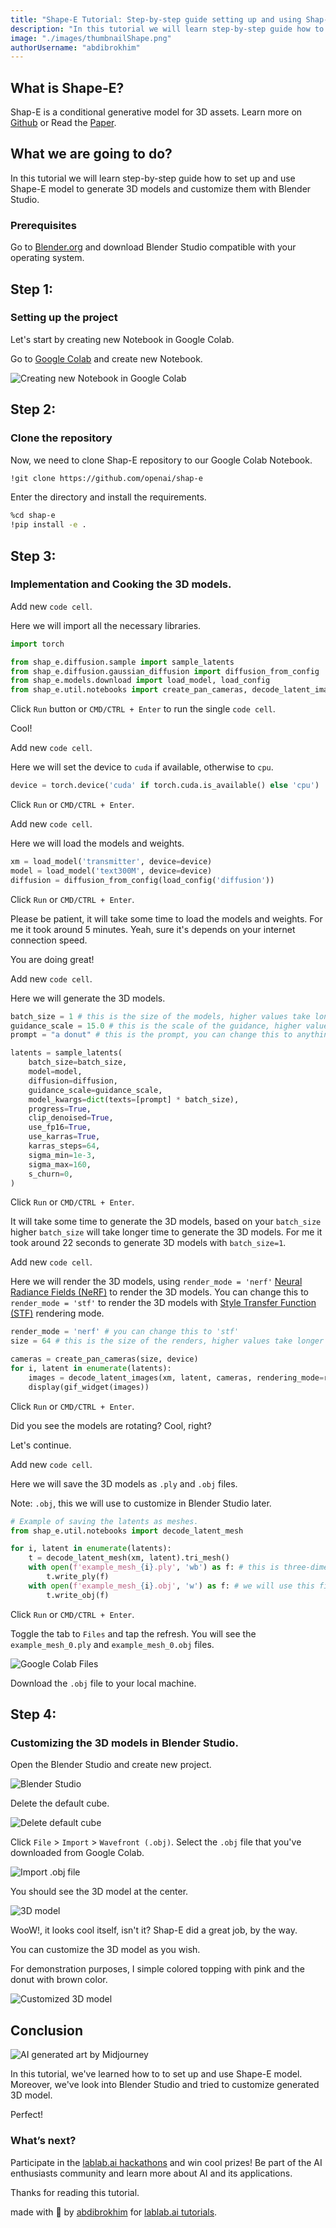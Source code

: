 ```yaml
---
title: "Shape-E Tutorial: Step-by-step guide setting up and using Shap-E model."
description: "In this tutorial we will learn step-by-step guide how to set up and use Shape-E model to generate 3D models and customize them with Blender Studio."
image: "./images/thumbnailShape.png"
authorUsername: "abdibrokhim"
---
```



## What is Shape-E?
Shap-E is a conditional generative model for 3D assets. Learn more on [Github](https://github.com/openai/shap-e) or Read the [Paper](https://arxiv.org/abs/2305.02463).


## What we are going to do?
In this tutorial we will learn step-by-step guide how to set up and use Shape-E model to generate 3D models and customize them with Blender Studio.


### Prerequisites
Go to [Blender.org](https://www.blender.org/download/) and download Blender Studio compatible with your operating system.


## Step 1: 
### Setting up the project

Let's start by creating new Notebook in Google Colab.

Go to [Google Colab](https://colab.research.google.com/) and create new Notebook.

<Img src="./images/colabNewNotebook.png" alt="Creating new Notebook in Google Colab" caption="Creating new Notebook in Google Colab"/>


## Step 2: 
### Clone the repository

Now, we need to clone Shap-E repository to our Google Colab Notebook.

```bash
!git clone https://github.com/openai/shap-e
```

Enter the directory and install the requirements.

```bash
%cd shap-e
!pip install -e .
```

## Step 3:

### Implementation and Cooking the 3D models.


Add new `code cell`.

Here we will import all the necessary libraries.
    
```python
import torch

from shap_e.diffusion.sample import sample_latents
from shap_e.diffusion.gaussian_diffusion import diffusion_from_config
from shap_e.models.download import load_model, load_config
from shap_e.util.notebooks import create_pan_cameras, decode_latent_images, gif_widget
```

Click `Run` button or `CMD/CTRL + Enter` to run the single `code cell`.

Cool!


Add new `code cell`.

Here we will set the device to `cuda` if available, otherwise to `cpu`.

```python
device = torch.device('cuda' if torch.cuda.is_available() else 'cpu')
```

Click `Run` or `CMD/CTRL + Enter`.


Add new `code cell`.

Here we will load the models and weights. 

```python
xm = load_model('transmitter', device=device) 
model = load_model('text300M', device=device) 
diffusion = diffusion_from_config(load_config('diffusion')) 
```

Click `Run` or `CMD/CTRL + Enter`.

Please be patient, it will take some time to load the models and weights. For me it took around 5 minutes. Yeah, sure it's depends on your internet connection speed.

You are doing great!


Add new `code cell`.

Here we will generate the 3D models.

```python
batch_size = 1 # this is the size of the models, higher values take longer to generate.
guidance_scale = 15.0 # this is the scale of the guidance, higher values make the model look more like the prompt.
prompt = "a donut" # this is the prompt, you can change this to anything you want.

latents = sample_latents(
    batch_size=batch_size,
    model=model,
    diffusion=diffusion,
    guidance_scale=guidance_scale,
    model_kwargs=dict(texts=[prompt] * batch_size),
    progress=True,
    clip_denoised=True,
    use_fp16=True,
    use_karras=True,
    karras_steps=64,
    sigma_min=1e-3,
    sigma_max=160,
    s_churn=0,
)
```

Click `Run` or `CMD/CTRL + Enter`.

It will take some time to generate the 3D models, based on your `batch_size` higher `batch_size` will take longer time to generate the 3D models. For me it took around 22 seconds to generate 3D models with `batch_size=1`.


Add new `code cell`.

Here we will render the 3D models, using `render_mode = 'nerf'` [Neural Radiance Fields (NeRF)](https://www.matthewtancik.com/nerf) to render the 3D models. You can change this to `render_mode = 'stf'` to render the 3D models with [Style Transfer Function (STF)](https://www.researchgate.net/publication/227615609_Style_Transfer_Functions_for_Illustrative_Volume_Rendering) rendering mode.

```python
render_mode = 'nerf' # you can change this to 'stf'
size = 64 # this is the size of the renders, higher values take longer to render.

cameras = create_pan_cameras(size, device)
for i, latent in enumerate(latents):
    images = decode_latent_images(xm, latent, cameras, rendering_mode=render_mode)
    display(gif_widget(images))
```

Click `Run` or `CMD/CTRL + Enter`.

Did you see the models are rotating? Cool, right?


Let's continue.


Add new `code cell`.

Here we will save the 3D models as `.ply` and `.obj` files. 

Note: `.obj`, this we will use to customize in Blender Studio later.


```python
# Example of saving the latents as meshes.
from shap_e.util.notebooks import decode_latent_mesh

for i, latent in enumerate(latents):
    t = decode_latent_mesh(xm, latent).tri_mesh()
    with open(f'example_mesh_{i}.ply', 'wb') as f: # this is three-dimensional geometric data of model.
        t.write_ply(f)
    with open(f'example_mesh_{i}.obj', 'w') as f: # we will use this file to customize in Blender Studio later.
        t.write_obj(f)
```

Click `Run` or `CMD/CTRL + Enter`.

Toggle the tab to `Files` and tap the refresh. You will see the `example_mesh_0.ply` and `example_mesh_0.obj` files. 

<Img src="./images/filesView.png" alt="Google Colab Files" caption="Google Colab Files"/>

Download the `.obj` file to your local machine.


## Step 4:

### Customizing the 3D models in Blender Studio.

Open the Blender Studio and create new project.

<Img src="./images/blenderStudio.png" alt="Blender Studio" caption="Blender Studio"/>


Delete the default cube.

<Img src="./images/deleteCube.png" alt="Delete default cube" caption="Delete default cube"/>


Click `File` > `Import` > `Wavefront (.obj)`. Select the `.obj` file that you've downloaded from Google Colab. 

<Img src="./images/importObj.png" alt="Import .obj file" caption="Import .obj file"/>


You should see the 3D model at the center.

<Img src="./images/3dModel.png" alt="3D model" caption="3D model"/>

WooW!, it looks cool itself, isn't it? Shap-E did a great job, by the way. 

You can customize the 3D model as you wish.

For demonstration purposes, I simple colored topping with pink and the donut with brown color.

<Img src="./images/customized3dModel.png" alt="Customized 3D model" caption="Customized 3D model"/>


## Conclusion

<Img src="./images/sculptureManWithLaptop.png" alt="AI generated art by Midjourney" caption="AI generated art by Midjourney"/>

In this tutorial, we've learned how to to set up and use Shape-E model. Moreover, we've look into Blender Studio and tried to customize generated 3D model.

Perfect!

### What’s next?

Participate in the [lablab.ai hackathons](https://lablab.ai/event) and win cool prizes! Be part of the AI enthusiasts community and learn more about AI and its applications.

Thanks for reading this tutorial.

made with 💜 by [abdibrokhim](https://linkedin.com/in/abdibrokhim) for [lablab.ai tutorials](https://lablab.ai/t).

